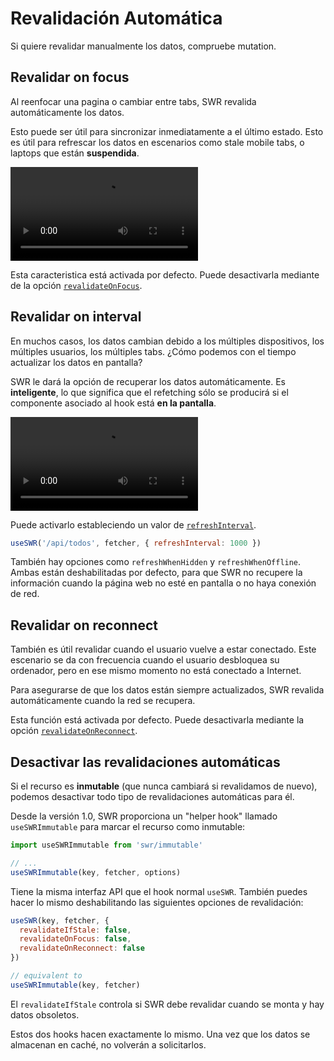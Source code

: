 
# Revalidación Automática

<Callout>
  Si quiere revalidar manualmente los datos, compruebe <Link href="/docs/mutation">mutation</Link>.
</Callout>

## Revalidar on focus

Al reenfocar una pagina o cambiar entre tabs, SWR revalida automáticamente los datos.

Esto puede ser útil para sincronizar inmediatamente a el último estado. Esto es útil para refrescar los datos en escenarios
como stale mobile tabs, o laptops que están **suspendida**.

<Bleed>
  <Video
    src="https://raw.githubusercontent.com/vercel/swr-site/master/.github/videos/focus-revalidate.mp4"
    caption="Vídeo: uso de la revalidación focus para sincronizar automáticamente el estado login entre páginas."
    ratio={307/768}
    className="mx-8 2xl:mx-24"
  />
</Bleed>

Esta caracteristica está activada por defecto. Puede desactivarla mediante de la opción [`revalidateOnFocus`](/docs/api).

## Revalidar on interval

En muchos casos, los datos cambian debido a los múltiples dispositivos, los múltiples usuarios, los múltiples tabs. ¿Cómo podemos
con el tiempo actualizar los datos en pantalla?

SWR le dará la opción de recuperar los datos automáticamente. Es **inteligente**, lo que significa que el refetching sólo se producirá si el
componente asociado al hook está **en la pantalla**.

<Bleed>
  <Video
    src="https://raw.githubusercontent.com/vercel/swr-site/master/.github/videos/refetch-interval.mp4"
    caption="Vídeo: cuando un usuario realiza un cambio, ambas sesiones acabarán por mostrar los mismo datos."
    ratio={307/768}
    className="mx-8 2xl:mx-24"
  />
</Bleed>

Puede activarlo estableciendo un valor de [`refreshInterval`](/docs/api).

```js
useSWR('/api/todos', fetcher, { refreshInterval: 1000 })
```

También hay opciones como `refreshWhenHidden` y `refreshWhenOffline`. Ambas están deshabilitadas por defecto,
para que SWR no recupere la información cuando la página web no esté en pantalla o no haya conexión de red.

## Revalidar on reconnect

También es útil revalidar cuando el usuario vuelve a estar conectado.
Este escenario se da con frecuencia cuando el usuario desbloquea su ordenador, pero en ese mismo momento no está conectado a Internet.

Para asegurarse de que los datos están siempre actualizados, SWR revalida automáticamente cuando la red se recupera.

Esta función está activada por defecto. Puede desactivarla mediante la opción [`revalidateOnReconnect`](/docs/api).

## Desactivar las revalidaciones automáticas

Si el recurso es **inmutable** (que nunca cambiará si revalidamos de nuevo), podemos desactivar todo tipo de revalidaciones automáticas para él.

Desde la versión 1.0, SWR proporciona un "helper hook" llamado `useSWRImmutable` para marcar el recurso como inmutable:

```js
import useSWRImmutable from 'swr/immutable'

// ...
useSWRImmutable(key, fetcher, options)
```

Tiene la misma interfaz API que el hook normal `useSWR`. También puedes hacer lo mismo deshabilitando las siguientes opciones de revalidación:

```js
useSWR(key, fetcher, {
  revalidateIfStale: false,
  revalidateOnFocus: false,
  revalidateOnReconnect: false
})

// equivalent to
useSWRImmutable(key, fetcher)
```

El `revalidateIfStale` controla si SWR debe revalidar cuando se monta y hay datos obsoletos.

Estos dos hooks hacen exactamente lo mismo. Una vez que los datos se almacenan en caché, no volverán a solicitarlos.
